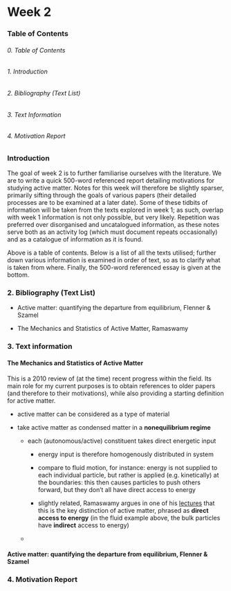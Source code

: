 # Week 2

### Table of Contents

###### 0. Table of Contents
###### 1. Introduction
###### 2. Bibliography (Text List)
###### 3. Text Information
###### 4. Motivation Report

### Introduction

The goal of week 2 is to further familiarise ourselves with the literature. We are to write a quick 500-word referenced report detailing motivations for studying active matter. Notes for this week will therefore be slightly sparser, primarily sifting through the goals of various papers (their detailed processes are to be examined at a later date). Some of these tidbits of information will be taken from the texts explored in week 1; as such, overlap with week 1 information is not only possible, but very likely. Repetition was preferred over disorganised and uncatalogued information, as these notes serve both as an activity log (which must document repeats occasionally) and as a catalogue of information as it is found.

Above is a table of contents. Below is a list of all the texts utilised; further down various information is examined in order of text, so as to clarify what is taken from where. Finally, the 500-word referenced essay is given at the bottom.

### 2. Bibliography (Text List)

- Active matter: quantifying the departure from equilibrium, Flenner & Szamel

- The Mechanics and Statistics of Active Matter, Ramaswamy

### 3. Text information

#### The Mechanics and Statistics of Active Matter

This is a 2010 review of (at the time) recent progress within the field. Its main role for my current purposes is to obtain references to older papers (and therefore to their motivations), while also providing a starting definition for active matter.

- active matter can be considered as a type of material

- take active matter as condensed matter in a **nonequilibrium regime**

	- each (autonomous/active) constituent takes direct energetic input
	
		- energy input is therefore homogenously distributed in system
		
		- compare to fluid motion, for instance: energy is not supplied to each individual particle, but rather is applied (e.g. kinetically) at the boundaries: this then causes particles to push others forward, but they don't all have direct access to energy
		
		- slightly related, Ramaswamy argues in one of his [lectures](https://www.youtube.com/watch?v=o2YlVQsyIpc) that this is the key distinction of active matter, phrased as **direct access to energy** (in the fluid example above, the bulk particles have **indirect** access to energy)
	
	- 

#### Active matter: quantifying the departure from equilibrium, Flenner & Szamel




### 4. Motivation Report




